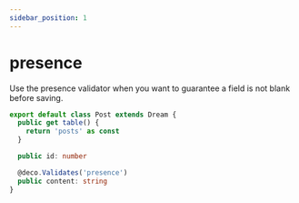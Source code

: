 ```yaml
---
sidebar_position: 1
---
```


# presence

Use the presence validator when you want to guarantee a field is not blank before saving.

```ts
export default class Post extends Dream {
  public get table() {
    return 'posts' as const
  }

  public id: number

  @deco.Validates('presence')
  public content: string
}
```
